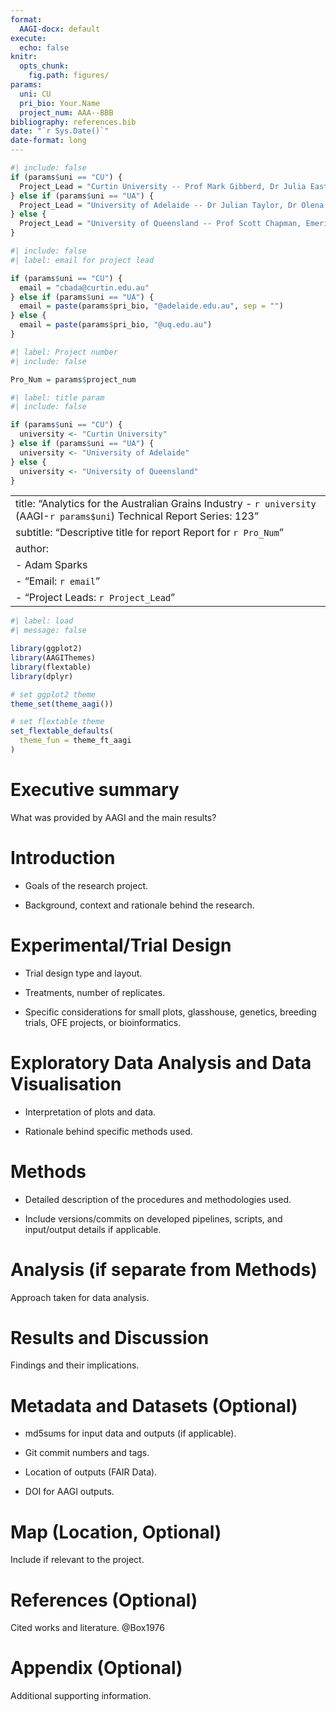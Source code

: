 ```yaml
---
format:
  AAGI-docx: default
execute: 
  echo: false
knitr:
  opts_chunk:
    fig.path: figures/
params:
  uni: CU
  pri_bio: Your.Name
  project_num: AAA--BBB
bibliography: references.bib
date: "`r Sys.Date()`"
date-format: long
---
```


```r
#| include: false
if (params$uni == "CU") {
  Project_Lead = "Curtin University -- Prof Mark Gibberd, Dr Julia Easton, Prof Adam Sparks"
} else if (params$uni == "UA") {
  Project_Lead = "University of Adelaide -- Dr Julian Taylor, Dr Olena Kravchuck"
} else {
  Project_Lead = "University of Queensland -- Prof Scott Chapman, Emeritus Prof Kaye Basford"
}
```

```r
#| include: false
#| label: email for project lead

if (params$uni == "CU") {
  email = "cbada@curtin.edu.au"
} else if (params$uni == "UA") {
  email = paste(params$pri_bio, "@adelaide.edu.au", sep = "")
} else {
  email = paste(params$pri_bio, "@uq.edu.au")
}
```

```r
#| label: Project number
#| include: false

Pro_Num = params$project_num

```

```r
#| label: title param
#| include: false

if (params$uni == "CU") {
  university <- "Curtin University"
} else if (params$uni == "UA") {
  university <- "University of Adelaide"
} else {
  university <- "University of Queensland"
}

```

---
title: "Analytics for the Australian Grains Industry - `r university` (AAGI-`r params$uni`)  \n Technical Report Series: 123"
subtitle: "Descriptive title for report  \n Report for `r Pro_Num`"
author:
  - Adam Sparks
  - "Email: `r email`"
  - "Project Leads: `r Project_Lead`"
---

```r
#| label: load
#| message: false

library(ggplot2)
library(AAGIThemes)
library(flextable)
library(dplyr)

# set ggplot2 theme
theme_set(theme_aagi())

# set flextable theme
set_flextable_defaults(
  theme_fun = theme_ft_aagi
)
```

\newpage

# Executive summary

What was provided by AAGI and the main results?

# Introduction

-   Goals of the research project.

-   Background, context and rationale behind the research.

# Experimental/Trial Design

-   Trial design type and layout.

-   Treatments, number of replicates.

-   Specific considerations for small plots, glasshouse, genetics, breeding trials, OFE projects, or bioinformatics.

# Exploratory Data Analysis and Data Visualisation

-   Interpretation of plots and data.

-   Rationale behind specific methods used.

# Methods

-   Detailed description of the procedures and methodologies used.

-   Include versions/commits on developed pipelines, scripts, and input/output details if applicable.

# Analysis (if separate from Methods)

Approach taken for data analysis.

# Results and Discussion

Findings and their implications.

# Metadata and Datasets (Optional)

-   md5sums for input data and outputs (if applicable).

-   Git commit numbers and tags.

-   Location of outputs (FAIR Data).

-   DOI for AAGI outputs.

# Map (Location, Optional)

Include if relevant to the project.

# References (Optional)

Cited works and literature. @Box1976

::: {#refs}
:::

# Appendix (Optional)

Additional supporting information.


